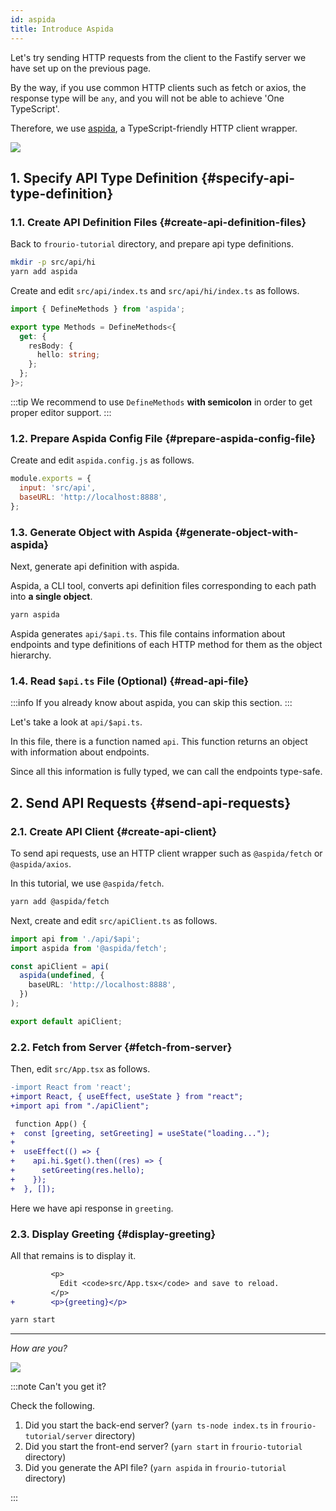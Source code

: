 ```yaml
---
id: aspida
title: Introduce Aspida
---
```



Let's try sending HTTP requests from the client to the Fastify server we have set up on the previous page.

By the way, if you use common HTTP clients such as fetch or axios, the response type will be `any`, and you will not be able to achieve 'One TypeScript'.

Therefore, we use [aspida](https://github.com/aspida/aspida), a TypeScript-friendly HTTP client wrapper.

<div style={{ textAlign: 'center', padding: '16px' }}>
  <img src="https://aspida.github.io/aspida/logos/svg/black.svg" style={{ width: 300 }} />
</div>

## 1. Specify API Type Definition {#specify-api-type-definition}

### 1.1. Create API Definition Files {#create-api-definition-files}

Back to `frourio-tutorial` directory, and prepare api type definitions.

```sh title=Terminal
mkdir -p src/api/hi
yarn add aspida
```

Create and edit `src/api/index.ts` and `src/api/hi/index.ts` as follows.

```ts title='src/api/index.ts, src/api/hi/index.ts'
import { DefineMethods } from 'aspida';

export type Methods = DefineMethods<{
  get: {
    resBody: {
      hello: string;
    };
  };
}>;
```

:::tip
We recommend to use `DefineMethods` **with semicolon** in order to get proper editor support.
:::

### 1.2. Prepare Aspida Config File {#prepare-aspida-config-file}

Create and edit `aspida.config.js` as follows.

```js title=aspida.config.js
module.exports = {
  input: 'src/api',
  baseURL: 'http://localhost:8888',
};
```

### 1.3. Generate Object with Aspida {#generate-object-with-aspida}

Next, generate api definition with aspida.

Aspida, a CLI tool, converts api definition files corresponding to each path into **a single object**.

```sh title=Terminal
yarn aspida
```

Aspida generates `api/$api.ts`.
This file contains information about endpoints and type definitions of each HTTP method for them as the object hierarchy.

### 1.4. Read `$api.ts` File (Optional) {#read-api-file}

:::info
If you already know about aspida, you can skip this section.
:::

Let's take a look at `api/$api.ts`.

In this file, there is a function named `api`. This function returns an object with information about endpoints.

Since all this information is fully typed, we can call the endpoints type-safe.

## 2. Send API Requests {#send-api-requests}

### 2.1. Create API Client {#create-api-client}

To send api requests, use an HTTP client wrapper such as `@aspida/fetch` or `@aspida/axios`.

In this tutorial, we use `@aspida/fetch`.

```sh title=Terminal
yarn add @aspida/fetch
```

Next, create and edit `src/apiClient.ts` as follows.

```ts title=src/apiClient.ts
import api from './api/$api';
import aspida from '@aspida/fetch';

const apiClient = api(
  aspida(undefined, {
    baseURL: 'http://localhost:8888',
  })
);

export default apiClient;
```

### 2.2. Fetch from Server {#fetch-from-server}

Then, edit `src/App.tsx` as follows.

```diff title=src/App.tsx
-import React from 'react';
+import React, { useEffect, useState } from "react";
+import api from "./apiClient";

 function App() {
+  const [greeting, setGreeting] = useState("loading...");
+
+  useEffect(() => {
+    api.hi.$get().then((res) => {
+      setGreeting(res.hello);
+    });
+  }, []);
```

Here we have api response in `greeting`.

### 2.3. Display Greeting {#display-greeting}

All that remains is to display it.

```diff title=src/App.tsx
         <p>
           Edit <code>src/App.tsx</code> and save to reload.
         </p>
+        <p>{greeting}</p>
```

```sh title=Terminal
yarn start
```

---

_How are you?_

<BrowserWindow url="http://localhost:3000">
  <img src="/img/tutorial/cra-how-are-you.png" />
</BrowserWindow>

:::note Can't you get it?

Check the following.

1. Did you start the back-end server? (`yarn ts-node index.ts` in `frourio-tutorial/server` directory)
2. Did you start the front-end server? (`yarn start` in `frourio-tutorial` directory)
3. Did you generate the API file? (`yarn aspida` in `frourio-tutorial` directory)

:::
